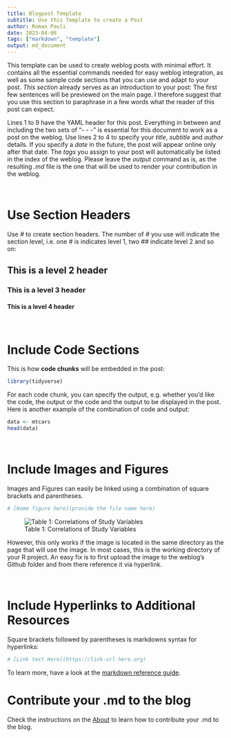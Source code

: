 ```yaml
---
title: Blogpost Template
subtitle: Use this Template to create a Post
author: Roman Pauli
date: 2023-04-06
tags: ["markdown", "template"]
output: md_document
---
```


This template can be used to create weblog posts with minimal effort. It contains all the essential commands needed for easy weblog integration, as well as some sample code sections that you can use and adapt to your post.
*This section* already serves as an introduction to your post: The first few sentences will be previewed on the main page. I therefore suggest that you use this section to paraphrase in a few words what the reader of this post can expect.

Lines 1 to 9 have the YAML header for this post. Everything in between and including the two sets of "- - -" is essential for this document to work as a post on the weblog. Use lines 2 to 4 to specify your *title*, *subtitle* and *author* details. If you specify a *date* in the future, the post will appear online only after that date. The *tags* you assign to your post will automatically be listed in the index of the weblog. Please leave the *output* command as is, as the resulting *.md* file is the one that will be used to render your contribution in the weblog.

\

# Use Section Headers

Use *#* to create section headers. The number of *#* you use will indicate the section level, i.e. one *#* is indicates level 1, two *##* indicate level 2 and so on:

## This is a level 2 header
### This is a level 3 header
#### This is a level 4 header

\

# Include Code Sections

This is how **code chunks** will be embedded in the post:

```r
library(tidyverse)
```

For each code chunk, you can specify the output, e.g. whether you'd like the code, the output or the code and the output to be displayed in the post.
Here is another example of the combination of code and output:

```r
data <- mtcars
head(data)
```

\

# Include Images and Figures

Images and Figures can easily be linked using a combination of square brackets and parentheses.

```r
# [Name figure here](provide the file name here)
```

![Table 1: Correlations of Study Variables](https://raw.githubusercontent.com/paulirom/CodeClub/main/Table2_APA.png)

However, this only works if the image is located in the same directory as the page that will use the image. In most cases, this is the working directory of your R project.
An easy fix is to first upload the image to the weblog's Github folder and from there reference it via hyperlink.

\

# Include Hyperlinks to Additional Resources

Square brackets followed by parentheses is markdowns syntax for hyperlinks:

```r
# [Link text Here](https://link-url-here.org)
```
  
To learn more, have a look at the [markdown reference guide](https://www.rstudio.com/wp-content/uploads/2015/03/rmarkdown-reference.pdf).

# Contribute your .md to the blog

Check the instructions on the [About](https://www.rstudio.com/wp-content/uploads/2015/03/rmarkdown-reference.pdf) to learn how to contribute your .md to the blog.
